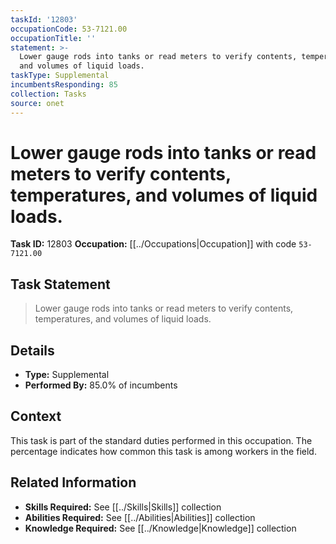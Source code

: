 ```yaml
---
taskId: '12803'
occupationCode: 53-7121.00
occupationTitle: ''
statement: >-
  Lower gauge rods into tanks or read meters to verify contents, temperatures,
  and volumes of liquid loads.
taskType: Supplemental
incumbentsResponding: 85
collection: Tasks
source: onet
---
```

# Lower gauge rods into tanks or read meters to verify contents, temperatures, and volumes of liquid loads.

**Task ID:** 12803
**Occupation:** [[../Occupations|Occupation]] with code `53-7121.00`

## Task Statement

> Lower gauge rods into tanks or read meters to verify contents, temperatures, and volumes of liquid loads.

## Details

- **Type:** Supplemental
- **Performed By:** 85.0% of incumbents

## Context

This task is part of the standard duties performed in this occupation. The percentage indicates how common this task is among workers in the field.

## Related Information

- **Skills Required:** See [[../Skills|Skills]] collection
- **Abilities Required:** See [[../Abilities|Abilities]] collection
- **Knowledge Required:** See [[../Knowledge|Knowledge]] collection
